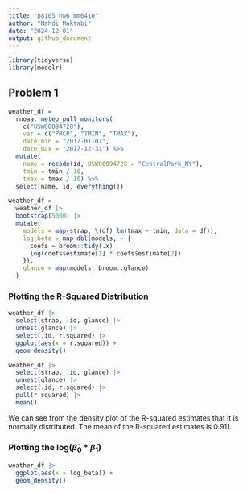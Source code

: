 ```yaml
---
title: "p8105_hw6_mm6410"
author: "Mahdi Maktabi"
date: "2024-12-01"
output: github_document
---
```


```r
library(tidyverse)
library(modelr)
```

## Problem 1

```r
weather_df = 
  rnoaa::meteo_pull_monitors(
    c("USW00094728"),
    var = c("PRCP", "TMIN", "TMAX"), 
    date_min = "2017-01-01",
    date_max = "2017-12-31") %>%
  mutate(
    name = recode(id, USW00094728 = "CentralPark_NY"),
    tmin = tmin / 10,
    tmax = tmax / 10) %>%
  select(name, id, everything())
```

```r
weather_df =
  weather_df |>
  bootstrap(5000) |> 
  mutate(
    models = map(strap, \(df) lm(tmax ~ tmin, data = df)),
    log_beta = map_dbl(models, ~ {
      coefs = broom::tidy(.x)
      log(coefs$estimate[1] * coefs$estimate[2])
    }),
    glance = map(models, broom::glance)
  )
```

### Plotting the R-Squared Distribution

```r
weather_df |> 
  select(strap, .id, glance) |> 
  unnest(glance) |> 
  select(.id, r.squared) |> 
  ggplot(aes(x = r.squared)) +
  geom_density()

weather_df |> 
  select(strap, .id, glance) |> 
  unnest(glance) |> 
  select(.id, r.squared) |> 
  pull(r.squared) |> 
  mean()
```

We can see from the density plot of the R-squared estimates that it is normally distributed. The mean of the R-squared estimates is 0.911. 

### Plotting the log($\hat{\beta}_{0}$ * $\hat{\beta}_{1}$)

```r
weather_df |> 
  ggplot(aes(x = log_beta)) +
  geom_density()
```

